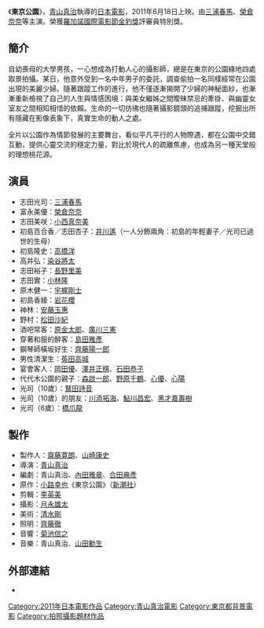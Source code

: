 {{Infobox Film
| name               = 東京公園
| original_name      = 
| image              = Tokyo Park.JPG
| cn_image           = 
| hk_image           = 
| tw_image           = 
| caption            = 
| image_size         =
| director           = [[青山真治|青山真治]]
| executive_producer = [[齋藤寬朗|齋藤寬朗]]<br />[[山崎康史|山崎康史]]
| producer           = 
| writer             = 
| screenplay         = [[青山真治|青山真治]]<br />[[內田雅章|內田雅章]]<br />[[合田典彥|合田典彥]]
| story              = [[小路幸也|小路幸也]]《東京公園》
| based on            = 
| narrator           = 
| production_supervisor = 
| starring           = [[三浦春馬|三浦春馬]]<br />[[榮倉奈奈|榮倉奈奈]]<br />[[小西真奈美|小西真奈美]]<br />[[井川遙|井川遙]] 等
| music              = [[青山真治|青山真治]]<br />[[山田勳生|山田勳生]]
| maintheme          =
| opentheme          =
| endtheme           =
| cinematography     = [[月永雄太|月永雄太]]
| editing            = [[李英美|李英美]]
| sound             =
| studio             = [[d-rights|d-rights]]
| distributor        = [[SHOWGATE|SHOWGATE]]
| released           = {{Flagicon|JPN}} 2011年6月18日
| sec-title          = 
| rate               = 
| runtime            = 119分鐘
| country            = {{JPN}}
| language           = [[日語|日語]]
| imdb_id            = 
| amg_id             = 
| budget             = 
| gross              = 
| preceded_by        = 
| followed_by        = 
| cn_name            = 
| hk_name            = 
| tw_name            = 
}}
《'''東京公園'''》，[[青山真治|青山真治]]執導的[[日本電影|日本電影]]，2011年6月18日上映。由[[三浦春馬|三浦春馬]]、[[榮倉奈奈|榮倉奈奈]]等主演。榮獲[[羅加諾國際電影節|羅加諾國際電影節]][[金豹獎|金豹獎]]評審員特別獎。

==  簡介  ==
自幼喪母的大學男孩，一心想成為打動人心的攝影師，總是在東京的公園綠地四處取景拍攝。某日，他意外受到一名中年男子的委託，調查偷拍一名同樣經常在公園出現的美麗少婦。隨著跟蹤工作的進行，他不僅逐漸揭開了少婦的神秘面紗，也漸漸重新檢視了自己的人生與情感困境：與美女繼姊之間曖昧禁忌的牽掛、與幽靈女室友之間相知相惜的依賴。生命的一切彷彿也隨著攝影鏡頭的追捕跟蹤，挖掘出所有隱藏在影像表象下，真實生命的動人之處。

全片以公園作為情節發展的主要舞台，看似平凡平行的人物際遇，都在公園中交錯互動，提供心靈交流的穩定力量，對比於現代人的疏離焦慮，也成為另一種天堂般的理想桃花源。
== 演員 ==
* 志田光司：[[三浦春馬|三浦春馬]]
* 富永美優：[[榮倉奈奈|榮倉奈奈]]
* 志田美咲：[[小西真奈美|小西真奈美]]
* 初島百合香／志田杏子：[[井川遙|井川遙]]（一人分飾兩角：初島的年輕妻子／光司已過世的生母）
* 初島隆史：[[高橋洋_(舞台演員)|高橋洋]]
* 高井弘：[[染谷將太|染谷將太]]
* 志田裕子：[[長野里美|長野里美]]
* 志田實：[[小林隆|小林隆]]
* 原木健一：[[宇梶剛士|宇梶剛士]]
* 初島香綾：[[岩花櫻|岩花櫻]]
* 神林：[[安藤玉惠|安藤玉惠]]
* 野村：[[松田沙紀|松田沙紀]]
* 酒吧常客：[[原金太郎|原金太郎]]、[[廣川三憲|廣川三憲]]
* 穿著和服的醉客：[[島田雅彥|島田雅彥]]
* 鋼琴師橫坂好生：[[齊藤陽一郎|齊藤陽一郎]]
* 男性清潔生：[[菟田高城|菟田高城]]
* 宴會客人：[[岡田優|岡田優]]、[[澤井正棋|澤井正棋]]、[[石田恭子|石田恭子]]
* 代代木公園的親子：[[森啟一郎|森啟一郎]]、[[野原千鶴|野原千鶴]]、[[心優|心優]]、[[心陽|心陽]]
* 光司（10歲）：[[鷲田詩音|鷲田詩音]]
* 光司（10歲）的朋友：[[川添拓海|川添拓海]]、[[鮎川昌宏|鮎川昌宏]]、[[黑才嘉壽樹|黑才嘉壽樹]]
* 光司（6歲）：[[橋爪龍|橋爪龍]]

== 製作 ==
* 製作人：[[齋藤寛朗|齋藤寛朗]]、[[山崎康史|山崎康史]]
* 導演：[[青山真治|青山真治]]
* 編劇：青山真治、[[內田雅章|內田雅章]]、[[合田典彥|合田典彥]]
* 原作：[[小路幸也|小路幸也]]《東京公園》（[[新潮社|新潮社]]）
* 剪輯：[[李英美|李英美]]
* 攝影：[[月永雄太|月永雄太]]
* 美術：[[清水剛|清水剛]]
* 照明：[[齊藤徹|齊藤徹]]
* 音響：[[菊池信之|菊池信之]]
* 音樂：青山真治、[[山田勳生|山田勳生]]

== 外部連結 ==
* {{Official|http://tokyo-park.jp/ 東京公園}}

{{DEFAULTSORT:Tokyo Kouen}}
[[Category:2011年日本電影作品|Category:2011年日本電影作品]]
[[Category:青山真治電影|Category:青山真治電影]]
[[Category:東京都背景電影|Category:東京都背景電影]]
[[Category:拍照攝影題材作品|Category:拍照攝影題材作品]]
